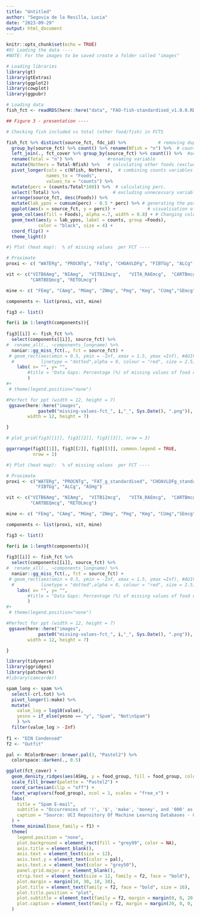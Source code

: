 ```yaml
---
title: "Untitled"
author: "Segovia de la Revilla, Lucia"
date: "2023-09-29"
output: html_document
---
```


```r

knitr::opts_chunk$set(echo = TRUE)
#0) Loading the data ----
#NOTE: For the images to be saved create a folder called "images"

# Loading libraries
library(gt)
library(gtExtras)
library(ggplot2)
library(cowplot)
library(ggpubr)

# Loading data
fish_fct <- readRDS(here::here("data", "FAO-fish-standardised_v1.0.0.RDS"))


```




```r

## Figure 3 - presentation ----

# Checking fish included vs total (other food/fish) in FCTS

fish_fct %>% distinct(source_fct, fdc_id) %>%            # removing duplicated items (fish)
  group_by(source_fct) %>% count() %>% rename(Nfish = "n") %>%  # count of included foods (fish) by FCT & renaming variable
  left_join(., fct_cover %>% group_by(source_fct) %>% count()) %>%  #adding total food items in each FCT
  rename(Total = "n") %>%             #renaming variable
  mutate(Nothers = Total-Nfish) %>%   # calculating other foods (excluded items)
  pivot_longer(cols = c(Nfish, Nothers),  # combining counts variables (two variables into one (columns to rows))
               names_to = "Foods", 
               values_to = "counts") %>% 
  mutate(perc = (counts/Total*100)) %>%  # calculating perc. 
  select(!Total) %>%                    # excluding unnecessary variable
  arrange(source_fct, desc(Foods)) %>%  
  mutate(lab_ypos = cumsum(perc) - 0.5 * perc) %>% # generating the position of the labels
  ggplot(aes(x = source_fct, y = perc)) +            # visualisation of variables
  geom_col(aes(fill = Foods), alpha =.7, width = 0.8) + # Changing colour fill, transparency and bin width
  geom_text(aes(y = lab_ypos, label = counts, group =Foods),
            color = "black", size = 4) +
  coord_flip() +
  theme_light()

```



```r

#├ Plot (heat map):  % of missing values  per FCT ----

# Proximate
proxi <- c( "WATERg", "PROCNTg", "FATg", "CHOAVLDFg", "FIBTGg", "ALCg", "ASHg")

vit <- c("VITB6Amg", "NIAmg",  "VITB12mcg",   "VITA_RAEmcg",  "CARTBmcg",
         "CARTBEQmcg", "RETOLmcg")

mine <- c( "FEmg", "CAmg", "MGmg", "ZNmg", "Pmg", "Kmg", "CUmg","SEmcg","IDmcg")

components <- list(proxi, vit, mine)

fig3 <- list()

for(i in 1:length(components)){
  
fig3[[i]] <- fish_fct %>% 
  select(components[[i]], source_fct) %>% 
#  rename_all(., ~components_longname) %>%  
  naniar::gg_miss_fct(., fct = source_fct) +
 # geom_rect(aes(xmin = 0.5, ymin = -Inf, xmax = 1.5, ymax =Inf), #AU19
  #          linetype = "dotted",alpha = 0, colour = "red", size = 2.5) +
    labs( x= "", y= "",
        #title = "Data Gaps: Percentage (%) of missing values of food components per FCT"
        ) 
#+
 # theme(legend.position="none")

#Perfect for ppt (width = 12, height = 7)
 ggsave(here::here("images", 
            paste0("missing-values-fct_", i,"_", Sys.Date(), ".png")), 
        width = 12, height = 7)

}

```





```r


# plot_grid(fig3[[1]], fig3[[2]], fig3[[3]], nrow = 3)

ggarrange(fig3[[1]], fig3[[2]], fig3[[3]], common.legend = TRUE,
          nrow = 1)

```



```r

#├ Plot (heat map):  % of missing values  per FCT ----

# Proximate
proxi <- c("WATERg", "PROCNTg", "FAT_g_standardised", "CHOAVLDFg_standardised", 
           "FIBTGg", "ALCg", "ASHg")

vit <- c("VITB6Amg", "NIAmg",  "VITB12mcg",   "VITA_RAEmcg",  "CARTBmcg",
         "CARTBEQmcg", "RETOLmcg")

mine <- c( "FEmg", "CAmg", "MGmg", "ZNmg", "Pmg", "Kmg", "CUmg","SEmcg","IDmcg")

components <- list(proxi, vit, mine)

fig3 <- list()

for(i in 1:length(components)){
  
fig3[[i]] <- fish_fct %>% 
  select(components[[i]], source_fct) %>% 
#  rename_all(., ~components_longname) %>%  
  naniar::gg_miss_fct(., fct = source_fct) +
 # geom_rect(aes(xmin = 0.5, ymin = -Inf, xmax = 1.5, ymax =Inf), #AU19
  #          linetype = "dotted",alpha = 0, colour = "red", size = 2.5) +
    labs( x= "", y= "",
        #title = "Data Gaps: Percentage (%) of missing values of food components per FCT"
        ) 
#+
 # theme(legend.position="none")

#Perfect for ppt (width = 12, height = 7)
 ggsave(here::here("images", 
            paste0("missing-values-fct_", i,"_", Sys.Date(), ".png")), 
        width = 12, height = 7)

}

```



```r

library(tidyverse)
library(ggridges)
library(patchwork)
#library(camcorder)

spam_long <- spam %>% 
  select(-crl.tot) %>% 
  pivot_longer(1:make) %>% 
  mutate(
    value_log = log10(value),
    yesno = if_else(yesno == "y", "Spam", "Not\nSpam")
    ) %>% 
  filter(value_log > -Inf)
  
f1 <- "DIN Condensed"
f2 <- "Outfit"

pal <- RColorBrewer::brewer.pal(3, "Pastel2") %>% 
  colorspace::darken(., 0.5)

ggplot(fct_cover) +
  geom_density_ridges(aes(ASHg, y = food_group, fill = food_group, color = after_scale(colorspace::darken(fill, 0.5))), quantile_lines = TRUE, quantiles = 2, jittered_points = TRUE, scale = 1, rel_min_height = .01, point_shape = "|", point_size = 3, size = 0.25, position = position_points_jitter(height = 0, yoffset = -0.2)) +
  scale_fill_brewer(palette = "Pastel2") +
  coord_cartesian(clip = "off") +
  facet_wrap(vars(food_group), ncol = 1, scales = "free_x") +
  labs(
    title = "Spam E-mail",
    subtitle = "Occurrences of '!', '$', 'make', 'money', and '000' as a percent of total number of words\nin 4601 emails, of which 1813 were identified as spam",
    caption = "Source: UCI Repository Of Machine Learning Databases · Graphic: Georgios Karamanis"
  ) +
  theme_minimal(base_family = f1) +
  theme(
    legend.position = "none",
    plot.background = element_rect(fill = "grey99", color = NA),
    axis.title = element_blank(),
    axis.text = element_text(size = 12),
    axis.text.y = element_text(color = pal),
    axis.text.x = element_text(color = "grey50"),
    panel.grid.major.y = element_blank(),
    strip.text = element_text(size = 12, family = f2, face = "bold"),
    plot.margin = margin(10, 30, 10, 30),
    plot.title = element_text(family = f2, face = "bold", size = 16),
    plot.title.position = "plot",
    plot.subtitle = element_text(family = f2, margin = margin(0, 0, 20, 0)),
    plot.caption = element_text(family = f2, margin = margin(20, 0, 0, 0))
  )



```

